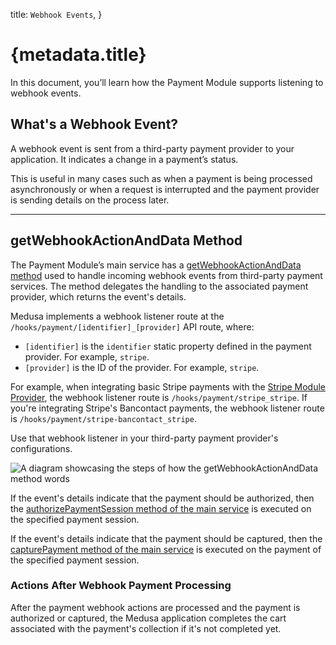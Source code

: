   title: `Webhook Events`,
}

# {metadata.title}

In this document, you’ll learn how the Payment Module supports listening to webhook events.

## What's a Webhook Event?

A webhook event is sent from a third-party payment provider to your application. It indicates a change in a payment’s status.

This is useful in many cases such as when a payment is being processed asynchronously or when a request is interrupted and the payment provider is sending details on the process later.

---

## getWebhookActionAndData Method

The Payment Module’s main service has a [getWebhookActionAndData method](/references/payment/getWebhookActionAndData) used to handle incoming webhook events from third-party payment services. The method delegates the handling to the associated payment provider, which returns the event's details.

Medusa implements a webhook listener route at the `/hooks/payment/[identifier]_[provider]` API route, where:

- `[identifier]` is the `identifier` static property defined in the payment provider. For example, `stripe`.
- `[provider]` is the ID of the provider. For example, `stripe`.

For example, when integrating basic Stripe payments with the [Stripe Module Provider](../payment-provider/stripe/page.mdx), the webhook listener route is `/hooks/payment/stripe_stripe`. If you're integrating Stripe's Bancontact payments, the webhook listener route is `/hooks/payment/stripe-bancontact_stripe`.

Use that webhook listener in your third-party payment provider's configurations.

![A diagram showcasing the steps of how the getWebhookActionAndData method words](https://res.cloudinary.com/dza7lstvk/image/upload/v1711567415/Medusa%20Resources/payment-webhook_seaocg.jpg)

If the event's details indicate that the payment should be authorized, then the [authorizePaymentSession method of the main service](/references/payment/authorizePaymentSession) is executed on the specified payment session.

If the event's details indicate that the payment should be captured, then the [capturePayment method of the main service](/references/payment/capturePayment) is executed on the payment of the specified payment session.

### Actions After Webhook Payment Processing

After the payment webhook actions are processed and the payment is authorized or captured, the Medusa application completes the cart associated with the payment's collection if it's not completed yet.
